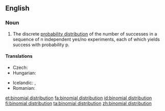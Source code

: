 ==English==
{{wikipedia}}

===Noun===
{{en-noun|head=[[binomial]] [[distribution]]}}

# {{context|statistics|lang=en}} The discrete [[probability distribution]] of the number of successes in a sequence of n independent yes/no experiments, each of which yields success with probability p.

====Translations====
{{trans-top|probability distribution}}
* Czech: {{t|cs|binomické rozdělení|n}}
* Hungarian: {{t|hu|binomiális eloszlás}}
{{trans-mid}}
* Icelandic: {{t|is|tvíliðudreifing|f}},  {{t|is|tvíkostadreifing|f}}
* Romanian: {{t|ro|distribuție binomială|f}}
{{trans-bottom}}

[[et:binomial distribution]]
[[fa:binomial distribution]]
[[id:binomial distribution]]
[[fi:binomial distribution]]
[[ta:binomial distribution]]
[[zh:binomial distribution]]